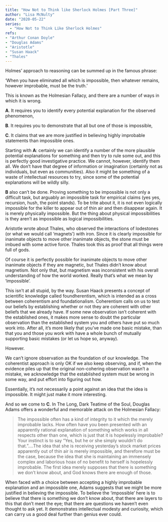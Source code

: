 ```yaml
---
title: "How Not to Think like Sherlock Holmes [Part Three]"
author: "Lisa McNulty"
date: "2020-05-22"
series:
  - "How Not to Think Like Sherlock Holmes"
refs:
- "Arthur Conan Doyle"
- "Douglas Adams"
- "Aristotle"
- "Susan Haack"
- "Thales"
---
```





Holmes’ approach to reasoning can be summed up in the famous phrase:

‘When you have eliminated all which is impossible, then whatever remains, however improbable, must be the truth.’

This is known as the Holmesian Fallacy, and there are a number of ways in which it is wrong.

**A**.  It requires you to identify every potential explanation for the observed phenomenon,
    
**B**.  It requires you to demonstrate that all but one of those is impossible,
    
**C**.  It claims that we are more justified in believing highly improbable statements than impossible ones.
    

Starting with **A**: certainly we can identify a number of the more plausible potential explanations for something and then try to rule some out, and this is perfectly good investigative practice. We cannot, however, identify them all. We don’t have that degree of information or imagination (certainly not as individuals, but even as communities). Also it might be something of a waste of intellectual resources to try, since some of the potential explanations will be wildly silly.

**B** also can’t be done. Proving something to be impossible is not only a difficult task, but arguably an impossible task for empirical claims (yes yes, recursion, hush, the point stands). To be trite about it, it is not even logically impossible for the killer to appear out of thin air and then disappear again. It is merely physically impossible. But the thing about physical impossibilities is they aren’t as impossible as logical impossibilities.

Aristotle wrote about Thales, who observed the interactions of lodestones (or what we would call ‘magnets’) with iron. Since it is clearly impossible for inanimate objects to move other inanimate objects, the stone must be imbued with some active force. Thales took this as proof that all things were full of gods.

Of course it is perfectly possible for inanimate objects to move other inanimate objects if they are magnetic, but Thales didn’t know about magnetism. Not only that, but magnetism was inconsistent with his overall understanding of how the world worked. Really that’s what we mean by ‘impossible’.

This isn’t at all stupid, by the way. Susan Haack presents a concept of scientific knowledge called foundherentism, which is intended as a cross between coherentism and foundationalism. Coherentism calls on us to test our beliefs by establishing whether or not they are coherent with other beliefs that we already have. If some new observation isn’t coherent with the established ones, it makes more sense to doubt the particular observation than the established system you and others have put so much work into. After all, it’s more likely that you’ve made one basic mistake, than that you and those you work with have a whole bunch of mutually supporting basic mistakes (or let us hope so, anyway).

However.

We can’t ignore observation as the foundation of our knowledge. The coherentist approach is only OK if we also keep observing, and if, when the evidence piles up that the original non-cohering observation wasn’t a mistake, we acknowledge that the established system must be wrong in some way, and put effort into figuring out how.

Essentially, it’s not necessarily a point against an idea that the idea is impossible. It might just make it more interesting.

And so we come to **C**. In The Long, Dark Teatime of the Soul, Douglas Adams offers a wonderful and memorable attack on the Holmesian Fallacy:

> The impossible often has a kind of integrity to it which the merely
> improbable lacks. How often have you been presented with an apparently
> rational explanation of something which works in all respects other
> than one, which is just that it is hopelessly improbable? Your
> instinct is to say "Yes, but he or she simply wouldn't do
> that."....The idea that she is receiving yesterday's stock market
> prices apparently out of thin air is merely impossible, and therefore
> must be the case, because the idea that she is maintaining an
> immensely complex and laborious hoax of no benefit to herself is
> hopelessly improbable. The first idea merely supposes that there is
> something we don't know about, and God knows there are enough of
> those.

When faced with a choice between accepting a highly improbable explanation and an impossible one, Adams suggests that we might be more justified in believing the impossible. To believe the ‘impossible’ here is to believe that there is something we don’t know about, that there are layers to this that don’t meet the eye; that there are questions we haven’t even thought to ask yet. It demonstrates intellectual modesty and curiosity, which can carry us a good deal further than genius ever could.